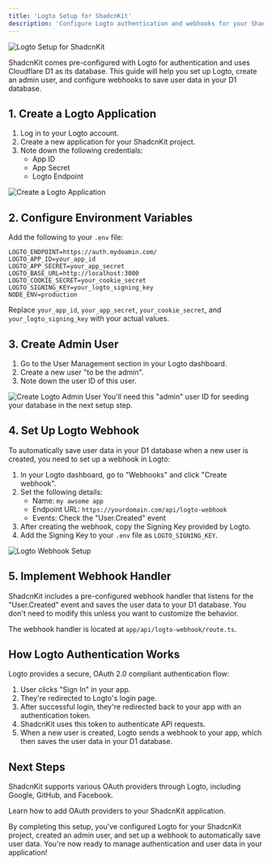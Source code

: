 ```yaml
---
title: 'Logto Setup for ShadcnKit'
description: 'Configure Logto authentication and webhooks for your ShadcnKit project'
---
```


<img src="https://utfs.io/f/xCtsHZ5BWJ2z7WC56c9cRLiwIJmluQgBWbt3r6xKzVvNUajy" alt="Logto Setup for ShadcnKit" />


ShadcnKit comes pre-configured with Logto for authentication and uses Cloudflare D1 as its database. This guide will help you set up Logto, create an admin user, and configure webhooks to save user data in your D1 database.

## 1. Create a Logto Application

1. Log in to your Logto account.
2. Create a new application for your ShadcnKit project.
3. Note down the following credentials:
   - App ID
   - App Secret
   - Logto Endpoint

<img src="/images/shadcnkit-logto-app.gif" alt="Create a Logto Application" />


## 2. Configure Environment Variables

Add the following to your `.env` file:

```env
LOGTO_ENDPOINT=https://auth.mydoamin.com/
LOGTO_APP_ID=your_app_id
LOGTO_APP_SECRET=your_app_secret
LOGTO_BASE_URL=http://localhost:3000
LOGTO_COOKIE_SECRET=your_cookie_secret
LOGTO_SIGNING_KEY=your_logto_signing_key
NODE_ENV=production
```

Replace `your_app_id`, `your_app_secret`, `your_cookie_secret`, and `your_logto_signing_key` with your actual values.

## 3. Create Admin User

1. Go to the User Management section in your Logto dashboard.
2. Create a new user "to be the admin".
3. Note down the user ID of this user.

<img src="/images/shadcnkit-logto-admin.gif" alt="Create Logto Admin User" />

<Tip>
  You'll need this "admin" user ID for seeding your database in the next setup step.
</Tip>

## 4. Set Up Logto Webhook

To automatically save user data in your D1 database when a new user is created, you need to set up a webhook in Logto:

1. In your Logto dashboard, go to "Webhooks" and click "Create webhook".
2. Set the following details:
   - Name: `my awsome app`
   - Endpoint URL: `https://yourdomain.com/api/logto-webhook`
   - Events: Check the "User.Created" event
3. After creating the webhook, copy the Signing Key provided by Logto.
4. Add the Signing Key to your `.env` file as `LOGTO_SIGNING_KEY`.

<img src="/images/logto-webhook-setup.png" alt="Logto Webhook Setup" />

## 5. Implement Webhook Handler

ShadcnKit includes a pre-configured webhook handler that listens for the "User.Created" event and saves the user data to your D1 database. You don't need to modify this unless you want to customize the behavior.

The webhook handler is located at `app/api/logto-webhook/route.ts`.

## How Logto Authentication Works

Logto provides a secure, OAuth 2.0 compliant authentication flow:

1. User clicks "Sign In" in your app.
2. They're redirected to Logto's login page.
3. After successful login, they're redirected back to your app with an authentication token.
4. ShadcnKit uses this token to authenticate API requests.
5. When a new user is created, Logto sends a webhook to your app, which then saves the user data in your D1 database.

## Next Steps

ShadcnKit supports various OAuth providers through Logto, including Google, GitHub, and Facebook. 

<Card title="Configure OAuth Providers" icon="arrow-right" href="/oauth-setup">
  Learn how to add OAuth providers to your ShadcnKit application.
</Card>

By completing this setup, you've configured Logto for your ShadcnKit project, created an admin user, and set up a webhook to automatically save user data. You're now ready to manage authentication and user data in your application!